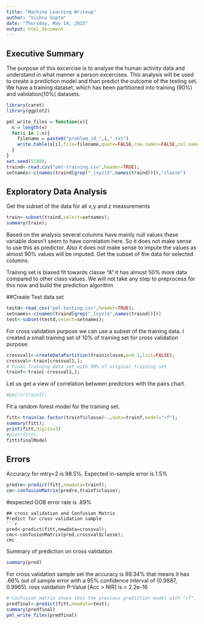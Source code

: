 ```yaml
---
title: "Machine Learning Writeup"
author: "Vishnu Gupta"
date: "Thursday, May 14, 2015"
output: html_document
---
```

## Executive Summary
The purpose of this excercise is to analyse the human activity data and understand in what manner a person excercises. This analysis will be used to create a prediction model and than predict the outcome of the testing set.
We have a training dataset, which has been partitioned into training (90%) and validation(10%) datasets.

```r
library(caret)
library(ggplot2)

pml_write_files = function(x){
  n = length(x)
  for(i in 1:n){
    filename = paste0("problem_id_",i,".txt")
    write.table(x[i],file=filename,quote=FALSE,row.names=FALSE,col.names=FALSE)
  }
}
set.seed(5108);
traind<-read.csv("pml-training.csv",header=TRUE);
setnames<-c(names(traind[grep("_[xyz]$",names(traind))]),"classe")
```
## Exploratory Data Analysis
Get the subset of the data for all x,y and z  measurements
```r
train<-subset(traind,select=setnames);
summary(train);
```

Based on the analysis several columns have mainly null values these variable doesn't seem to have correlation here. So it does not make sense to use this as predictor. Also it does not make sense to impute the values as almost 90% values will be imputed.
Get the subset of the data for selected columns.

Training set is biased fit towards classe "A" it has almost 50% more data compared to other class values. We will not take any step to preprocess for this now and build the prediction algorithm

##Create Test data set 
``` r
testd<-read.csv("pml-testing.csv",header=TRUE);
setnames<-c(names(traind[grep("_[xyz]$",names(traind))]))
test<-subset(testd,select=setnames);
```
For cross validation purpose we can use a subset of the training data. I created a small training set of 10% of training set for cross validation purpose.

```r
crossval1<-createDataPartition(train$classe,p=0.1,list=FALSE);
crossval<-train[crossval1,];
# Final Training data set with 90% of original training set
trainf<-train[-crossval1,];
```
Let us get a view of correlation between predictors with the pairs chart.

``` r
#pairs(trainf);

```
Fit a random forest model for the training set.
```r
fitt<-train(as.factor(trainf$classe)~.,data=trainf,model="rf");
summary(fitt);
print(fitt,digits=3)
#plot(fitt);
fitt$finalModel
```
## Errors
Accuracy for mtry=2 is 98.5%. Expected in-sample error is 1.5% 
```r
predre<-predict(fitt,newdata=trainf);
cm<-confusionMatrix(predre,trainf$classe);
```

#expected OOB error rate is .89%

```
## cross validation and Confusion Matrix
Predict for cross validation sample
```r
pred<-predict(fitt,newdata=crossval);
cmc<-confusionMatrix(pred,crossval$classe);
cmc
```
Summary of prediction on cross validation
```r
summary(pred)
```
For cross validation sample set the accuracy is 99.34% that means it has .66% out of sample error with a 95% confidence interval of (0.9887, 0.9965).
ross validation P-Value [Acc > NIR] is < 2.2e-16 

```r

# Confusion matrix shows that the previous prediction model with "rf".
predfinal<-predict(fitt,newdata=test);
summary(predfinal)
pml_write_files(predfinal)

```
